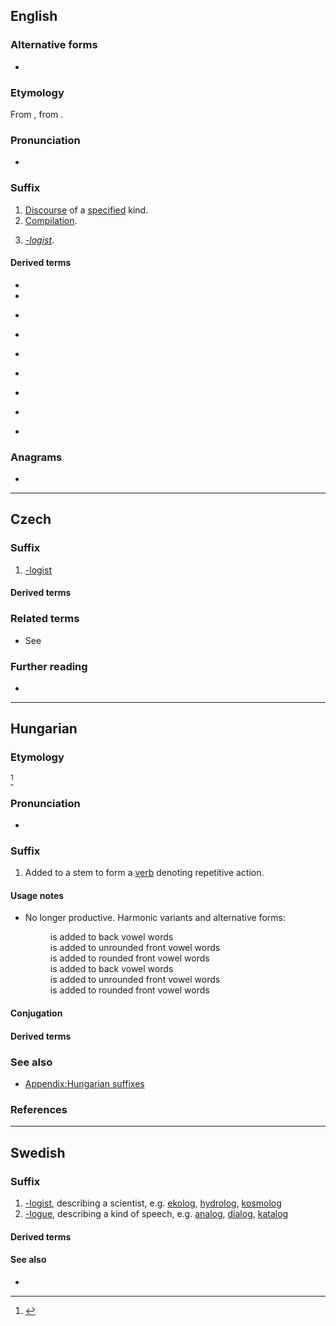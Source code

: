 {{also|log|lóg|lög|løg|log.|løg-}}
==English==

===Alternative forms===
* {{l|en|-logue}}

===Etymology===
From {{der|en|fr|-logue}}, from {{der|en|grc|-λόγος||one who speaks (in a certain manner)}}.

===Pronunciation===
* {{a|US}} {{IPA|/lɒɡ/|lang=en}}

===Suffix===
{{en-suffix}}

# [[discourse|Discourse]] of a [[specify|specified]] kind.
# [[compilation|Compilation]].
# {{lb|en|rare}} ''[[-logist]]''.

====Derived terms====
{{rel-top4|-discourse}}
* {{l|en|dialog}}
* {{l|en|epilog}}
{{rel-mid4}}
* {{l|en|monolog}}
{{rel-mid4}}
* {{l|en|prolog}}
{{rel-mid4}}
* {{l|en|weblog}}
{{rel-bottom}}
{{rel-top4|-compilation}}
* {{l|en|analog}}
{{rel-mid4}}
* {{l|en|catalog}}
{{rel-mid4}}
{{rel-mid4}}
{{rel-bottom}}
{{rel-top4|-logist}}
{{rel-mid4}}
* {{l|en|ideolog}}
{{rel-mid4}}
{{rel-mid4}}
* {{l|en|theolog}}
{{rel-bottom}}

===Anagrams===
* {{anagrams|en|a=glo|Glo.}}

----

==Czech==

===Suffix===
{{head|cs|suffix}}

# [[-logist]]
#: {{suffixusex|lang=cs|bio-|biolog}}
#: {{suffixusex|lang=cs|geo-|geolog}}

====Derived terms====
{{suffixsee|cs|-log}}

===Related terms===
* See {{l|cs|logos}}

===Further reading===
* {{R:Nase rec|artno=5993|title=Slovotvorná charakteristika cizích slov|year=1977}}

----

==Hungarian==

===Etymology===
{{hu-suffix|-l|o-|g|t1=frequentative suffix|t3=frequentative suffix|pos=v}} <ref>{{R:Zaicz 2006}}</ref>

===Pronunciation===
* {{hu-IPA}}

===Suffix===
{{head|hu|suffix}}

# {{lb|hu|frequentative suffix|rare}} Added to a stem to form a [[verb]] denoting repetitive action.
#: {{m|hu|társalog|társa'''log'''|to chat}}

====Usage notes====
* {{qualifier|frequentative suffix}} No longer productive. Harmonic variants and alternative forms:
*: '''{{l|hu|-log}}''' is added to back vowel words
*: '''{{l|hu|-leg}}''' is added to unrounded front vowel words
*: '''{{l|hu|-lög}}''' is added to rounded front vowel words
*: '''{{l|hu|-lyog}}''' is added to back vowel words
*: '''{{l|hu|-lyeg}}''' is added to unrounded front vowel words
*: '''{{l|hu|-lyög}}''' is added to rounded front vowel words

====Conjugation====
{{hu-conj-ok|-l|o|g|vowelout=y|intrans=y}}

====Derived terms====
{{suffixsee|hu|pos=verb}}

===See also===
* [[Appendix:Hungarian suffixes]]

===References===
<references/>

----

==Swedish==

===Suffix===
{{head|sv|suffix|definite singular|-logen|indefinite plural|-loger|definite plural|-logerna}}

# [[-logist]], describing a scientist, e.g. [[ekolog]], [[hydrolog]], [[kosmolog]]
# [[-logue]], describing a kind of speech, e.g. [[analog]], [[dialog]], [[katalog]]

====Derived terms====
{{suffixsee|sv}}

====See also====
* {{l|sv|-logi}}